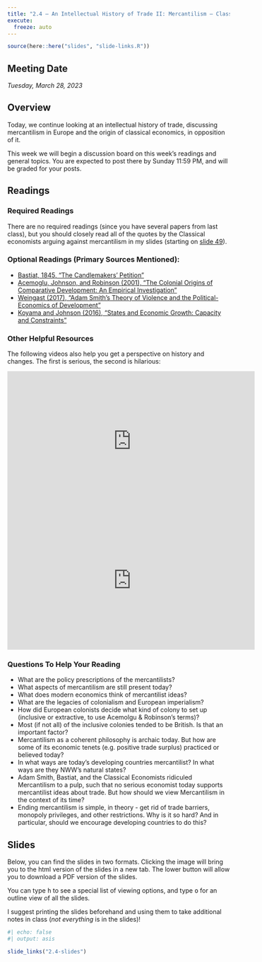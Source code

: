 ```yaml
---
title: "2.4 — An Intellectual History of Trade II: Mercantilism — Class Content"
execute:
  freeze: auto
---
```


```r
source(here::here("slides", "slide-links.R"))
```

::: {.callout-note appearance="minimal"}
# Meeting Date

*Tuesday, March 28, 2023*
:::

## <i class="fas fa-info-circle fa-lg"></i> Overview

Today, we continue looking at an intellectual history of trade, discussing mercantilism in Europe and the origin of classical economics, in opposition of it.

This week we will begin a discussion board on this week’s readings and general topics. You are expected to post there by Sunday 11:59 PM, and will be graded for your posts. 

## <i class="fas fa-book-reader fa-lg"></i> Readings

### Required Readings

There are no required readings (since you have several papers from last class), but you should closely read all of the quotes by the Classical economists arguing against mercantilism in my slides (starting on [slide 49](/slides/2.4-slides#49)).

### Optional Readings (Primary Sources Mentioned):
- [<i class="fas fa-external-link-square-alt"></i> Bastiat, 1845, “The Candlemakers’ Petition”](http://bastiat.org/en/petition.html)
- [<i class="fas fa-file-pdf"></i> Acemoglu, Johnson, and Robinson (2001), "The Colonial Origins of Comparative Development: An Empirical Investigation"](/readings/Acemoglu-Johnson-Robinson-2001.pdf)
- [<i class="fas fa-file-pdf"></i> Weingast (2017), "Adam Smith's Theory of Violence and the Political-Economics of Development"](https://web.stanford.edu/group/mcnollgast/cgi-bin/wordpress/wp-content/uploads/2016/01/Weingast.ASM_.NBER-ver-4.00__17.0116.pdf)
- [<i class="fas fa-file-pdf"></i> Koyama and Johnson (2016), "States and Economic Growth: Capacity and Constraints"](/readings/Koyama-Johnson-2016.pdf)

### Other Helpful Resources

The following videos also help you get a perspective on history and changes. The first is serious, the second is hilarious:

<iframe width="560" height="315" src="https://www.youtube.com/embed/UY9P0QSxlnI" frameborder="0" allow="accelerometer; autoplay; clipboard-write; encrypted-media; gyroscope; picture-in-picture" allowfullscreen></iframe>

<iframe width="560" height="315" src="https://www.youtube.com/embed/xuCn8ux2gbs" frameborder="0" allow="accelerometer; autoplay; clipboard-write; encrypted-media; gyroscope; picture-in-picture" allowfullscreen></iframe>

### Questions To Help Your Reading

- What are the policy prescriptions of the mercantilists?
- What aspects of mercantilism are still present today?
- What does modern economics think of mercantilist ideas?
- What are the legacies of colonialism and European imperialism? 
- How did European colonists decide what kind of colony to set up (inclusive or extractive, to use Acemolgu & Robinson's terms)? 
- Most (if not all) of the inclusive colonies tended to be British. Is that an important factor?  
- Mercantilism as a coherent philosophy is archaic today. But how are some of its economic tenets (e.g. positive trade surplus) practiced or believed today?
- In what ways are today's developing countries mercantilist? In what ways are they NWW's natural states? 
- Adam Smith, Bastiat, and the Classical Economists ridiculed Mercantilism to a pulp, such that no serious economist today supports mercantilist ideas about trade. But how should we view Mercantilism in the context of its time?
- Ending mercantilism is simple, in theory - get rid of trade barriers, monopoly privileges, and other restrictions. Why is it so hard? And in particular, should we encourage developing countries to do this?

## <i class="fas fa-chalkboard-teacher"></i> Slides

Below, you can find the slides in two formats. Clicking the image will bring you to the html version of the slides in a new tab. The lower button will allow you to download a PDF version of the slides.

::: callout-tip
You can type <kbd>h</kbd> to see a special list of viewing options, and type <kbd>o</kbd> for an outline view of all the slides.
:::

I suggest printing the slides beforehand and using them to take additional notes in class (*not everything* is in the slides)!

```r
#| echo: false
#| output: asis

slide_links("2.4-slides")
```